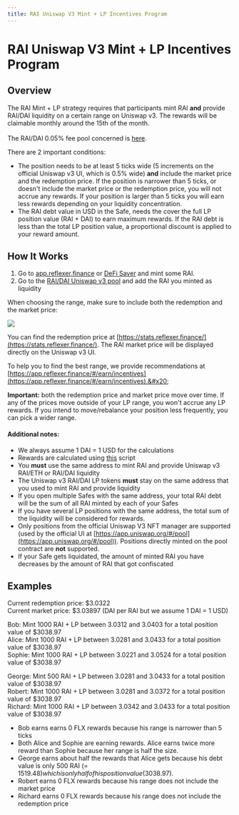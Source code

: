 ```yaml
---
title: RAI Uniswap V3 Mint + LP Incentives Program
---
```


# RAI Uniswap V3 Mint + LP Incentives Program

## Overview

The RAI Mint + LP strategy requires that participants mint RAI **and** provide RAI/DAI liquidity on a certain range on Uniswap v3. The rewards will be claimable monthly around the 15th of the month.\
\
The RAI/DAI 0.05% fee pool concerned is [here](https://info.uniswap.org/#/pools/0xcb0c5d9d92f4f2f80cce7aa271a1e148c226e19d).

There are 2 important conditions:

* The position needs to be at least 5 ticks wide (5 increments on the official Uniswap v3 UI, which is 0.5% wide) **and** include the market price and the redemption price. If the position is narrower than 5 ticks, or doesn't include the market price or the redemption price, you will not accrue any rewards. If your position is larger than 5 ticks you will earn less rewards depending on your liquidity concentration.&#x20;
* The RAI debt value in USD in the Safe, needs the cover the full LP position value (RAI + DAI) to earn maximum rewards. If the RAI debt is less than the total LP position value, a proportional discount is applied to your reward amount.&#x20;

## How It Works

1. Go to [app.reflexer.finance](https://app.reflexer.finance/) or [DeFi Saver](https://app.defisaver.com/reflexer/manage) and mint some RAI.
2. Go to the [RAI/DAI Uniswap v3 pool](https://info.uniswap.org/#/pools/0xcb0c5d9d92f4f2f80cce7aa271a1e148c226e19d) and add the RAI you minted as liquidity

When choosing the range, make sure to include both the redemption and the market price:

![](/assets/Selection\_1126.png)

You can find the redemption price at [https://stats.reflexer.finance/](https://stats.reflexer.finance/). The RAI market price will be displayed directly on the Uniswap v3 UI.

To help you to find the best range, we provide recommendations at [https://app.reflexer.finance/#/earn/incentives](https://app.reflexer.finance/#/earn/incentives).&#x20;

**Important:** both the redemption price and market price move over time. If any of the prices move outside of your LP range, you won't accrue any LP rewards. If you intend to move/rebalance your position less frequently, you can pick a wider range.&#x20;

#### Additional notes:

* We always assume 1 DAI = 1 USD for the calculations
* Rewards are calculated using [this](https://github.com/reflexer-labs/uni-v3-incentive-reward-script) script
* You **must** use the same address to mint RAI and provide Uniswap v3 RAI/ETH or RAI/DAI liquidity
* The Uniswap v3 RAI/DAI LP tokens **must** stay on the same address that you used to mint RAI and provide liquidity
* If you open multiple Safes with the same address, your total RAI debt will be the sum of all RAI minted by each of your Safes
* If you have several LP positions with the same address, the total sum of the liquidity will be considered for rewards.
* Only positions from the official Uniswap V3 NFT manager are supported (used by the official UI at [https://app.uniswap.org/#/pool](https://app.uniswap.org/#/pool)). Positions directly minted on the pool contract are **not** supported.
* If your Safe gets liquidated, the amount of minted RAI you have decreases by the amount of RAI that got confiscated

## Examples

Current redemption price: $3.0322\
Current market price: $3.03897 (DAI per RAI but we assume 1 DAI = 1 USD)

Bob: Mint 1000 RAI + LP between 3.0312 and 3.0403 for a total position value of $3038.97\
Alice: Mint 1000 RAI + LP between 3.0281 and 3.0433 for a total position value of $3038.97 \
Sophie: Mint 1000 RAI + LP between 3.0221 and 3.0524 for a total position value of $3038.97&#x20;

George: Mint 500 RAI + LP between 3.0281 and 3.0433 for a total position value of $3038.97\
Robert: Mint 1000 RAI + LP between 3.0281 and 3.0372 for a total position value of $3038.97\
Richard: Mint 1000 RAI + LP between 3.0342 and 3.0433 for a total position value of $3038.97

* Bob earns earns 0 FLX rewards because his range is narrower than 5 ticks
* Both Alice and Sophie are earning rewards. Alice earns twice more reward than Sophie because her range is half the size.&#x20;
* George earns about half the rewards that Alice gets because his debt value is only 500 RAI (= $1519.48) which is only half of his position value ($3038.97).
* Robert earns 0 FLX rewards because his range does not include the market price&#x20;
* Richard earns 0 FLX rewards because his range does not include the redemption price
